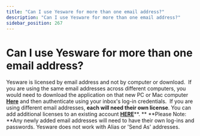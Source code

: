 ```yaml
---
title: "Can I use Yesware for more than one email address?"
description: "Can I use Yesware for more than one email address?"
sidebar_position: 267
---
```


# Can I use Yesware for more than one email address?

Yesware is licensed by email address and not by computer or download. 
If you are using the same email addresses across different computers, you would need to download the application on that new PC or Mac computer [**Here**](http://www.yesware.com/install) and then authenticate using your inbox's log-in credentials. 
If you are using different email addresses, **each will need their own license**. You can add additional licenses to an existing account [**HERE**](https://app.yesware.com/account/manage)**. **
**Please Note: **Any newly added email addresses will need to have their own log-ins and passwords. Yesware does not work with Alias or 'Send As' addresses.